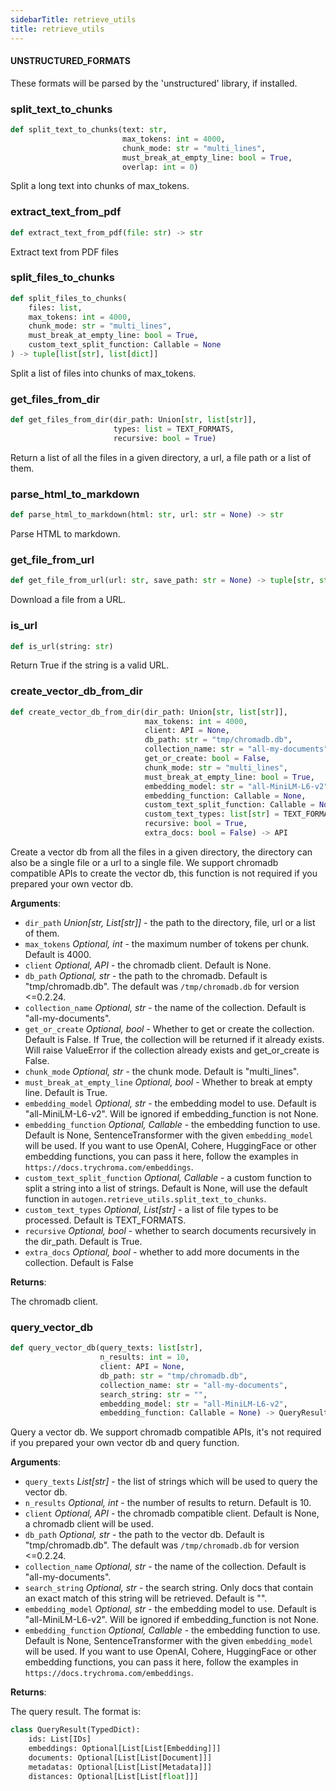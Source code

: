 ```yaml
---
sidebarTitle: retrieve_utils
title: retrieve_utils
---
```


#### UNSTRUCTURED\_FORMATS

These formats will be parsed by the 'unstructured' library, if installed.

### split\_text\_to\_chunks

```python
def split_text_to_chunks(text: str,
                         max_tokens: int = 4000,
                         chunk_mode: str = "multi_lines",
                         must_break_at_empty_line: bool = True,
                         overlap: int = 0)
```

Split a long text into chunks of max_tokens.

### extract\_text\_from\_pdf

```python
def extract_text_from_pdf(file: str) -> str
```

Extract text from PDF files

### split\_files\_to\_chunks

```python
def split_files_to_chunks(
    files: list,
    max_tokens: int = 4000,
    chunk_mode: str = "multi_lines",
    must_break_at_empty_line: bool = True,
    custom_text_split_function: Callable = None
) -> tuple[list[str], list[dict]]
```

Split a list of files into chunks of max_tokens.

### get\_files\_from\_dir

```python
def get_files_from_dir(dir_path: Union[str, list[str]],
                       types: list = TEXT_FORMATS,
                       recursive: bool = True)
```

Return a list of all the files in a given directory, a url, a file path or a list of them.

### parse\_html\_to\_markdown

```python
def parse_html_to_markdown(html: str, url: str = None) -> str
```

Parse HTML to markdown.

### get\_file\_from\_url

```python
def get_file_from_url(url: str, save_path: str = None) -> tuple[str, str]
```

Download a file from a URL.

### is\_url

```python
def is_url(string: str)
```

Return True if the string is a valid URL.

### create\_vector\_db\_from\_dir

```python
def create_vector_db_from_dir(dir_path: Union[str, list[str]],
                              max_tokens: int = 4000,
                              client: API = None,
                              db_path: str = "tmp/chromadb.db",
                              collection_name: str = "all-my-documents",
                              get_or_create: bool = False,
                              chunk_mode: str = "multi_lines",
                              must_break_at_empty_line: bool = True,
                              embedding_model: str = "all-MiniLM-L6-v2",
                              embedding_function: Callable = None,
                              custom_text_split_function: Callable = None,
                              custom_text_types: list[str] = TEXT_FORMATS,
                              recursive: bool = True,
                              extra_docs: bool = False) -> API
```

Create a vector db from all the files in a given directory, the directory can also be a single file or a url to
a single file. We support chromadb compatible APIs to create the vector db, this function is not required if
you prepared your own vector db.

**Arguments**:

- `dir_path` _Union[str, List[str]]_ - the path to the directory, file, url or a list of them.
- `max_tokens` _Optional, int_ - the maximum number of tokens per chunk. Default is 4000.
- `client` _Optional, API_ - the chromadb client. Default is None.
- `db_path` _Optional, str_ - the path to the chromadb. Default is "tmp/chromadb.db". The default was `/tmp/chromadb.db` for version \<=0.2.24.
- `collection_name` _Optional, str_ - the name of the collection. Default is "all-my-documents".
- `get_or_create` _Optional, bool_ - Whether to get or create the collection. Default is False. If True, the collection
  will be returned if it already exists. Will raise ValueError if the collection already exists and get_or_create is False.
- `chunk_mode` _Optional, str_ - the chunk mode. Default is "multi_lines".
- `must_break_at_empty_line` _Optional, bool_ - Whether to break at empty line. Default is True.
- `embedding_model` _Optional, str_ - the embedding model to use. Default is "all-MiniLM-L6-v2". Will be ignored if
  embedding_function is not None.
- `embedding_function` _Optional, Callable_ - the embedding function to use. Default is None, SentenceTransformer with
  the given `embedding_model` will be used. If you want to use OpenAI, Cohere, HuggingFace or other embedding
  functions, you can pass it here, follow the examples in `https://docs.trychroma.com/embeddings`.
- `custom_text_split_function` _Optional, Callable_ - a custom function to split a string into a list of strings.
  Default is None, will use the default function in `autogen.retrieve_utils.split_text_to_chunks`.
- `custom_text_types` _Optional, List[str]_ - a list of file types to be processed. Default is TEXT_FORMATS.
- `recursive` _Optional, bool_ - whether to search documents recursively in the dir_path. Default is True.
- `extra_docs` _Optional, bool_ - whether to add more documents in the collection. Default is False
  

**Returns**:

  
  The chromadb client.

### query\_vector\_db

```python
def query_vector_db(query_texts: list[str],
                    n_results: int = 10,
                    client: API = None,
                    db_path: str = "tmp/chromadb.db",
                    collection_name: str = "all-my-documents",
                    search_string: str = "",
                    embedding_model: str = "all-MiniLM-L6-v2",
                    embedding_function: Callable = None) -> QueryResult
```

Query a vector db. We support chromadb compatible APIs, it's not required if you prepared your own vector db
and query function.

**Arguments**:

- `query_texts` _List[str]_ - the list of strings which will be used to query the vector db.
- `n_results` _Optional, int_ - the number of results to return. Default is 10.
- `client` _Optional, API_ - the chromadb compatible client. Default is None, a chromadb client will be used.
- `db_path` _Optional, str_ - the path to the vector db. Default is "tmp/chromadb.db". The default was `/tmp/chromadb.db` for version \<=0.2.24.
- `collection_name` _Optional, str_ - the name of the collection. Default is "all-my-documents".
- `search_string` _Optional, str_ - the search string. Only docs that contain an exact match of this string will be retrieved. Default is "".
- `embedding_model` _Optional, str_ - the embedding model to use. Default is "all-MiniLM-L6-v2". Will be ignored if
  embedding_function is not None.
- `embedding_function` _Optional, Callable_ - the embedding function to use. Default is None, SentenceTransformer with
  the given `embedding_model` will be used. If you want to use OpenAI, Cohere, HuggingFace or other embedding
  functions, you can pass it here, follow the examples in `https://docs.trychroma.com/embeddings`.
  

**Returns**:

  
  The query result. The format is:
  
```python
class QueryResult(TypedDict):
    ids: List[IDs]
    embeddings: Optional[List[List[Embedding]]]
    documents: Optional[List[List[Document]]]
    metadatas: Optional[List[List[Metadata]]]
    distances: Optional[List[List[float]]]
```

